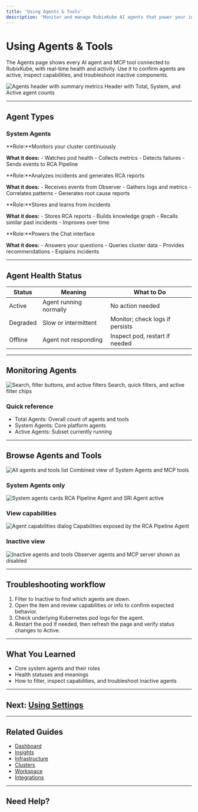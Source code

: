 ```yaml
---
title: 'Using Agents & Tools'
description: 'Monitor and manage RubixKube AI agents that power your infrastructure intelligence'
---
```


# Using Agents & Tools

The Agents page shows every AI agent and MCP tool connected to RubixKube, with real-time health and activity. Use it to confirm agents are active, inspect capabilities, and troubleshoot inactive components.

<Frame>
  <img
    src="/images/using/using-agents-01-header.png"
    alt="Agents header with summary metrics"
  />
  <Caption>Header with Total, System, and Active agent counts</Caption>
</Frame>

---

## Agent Types

### System Agents

<CardGroup cols={2}>
  <Card title="RubixKube Observer" icon="eye">
**Role:**Monitors your cluster continuously
    
**What it does:**    - Watches pod health
    - Collects metrics
    - Detects failures
    - Sends events to RCA Pipeline
  </Card>

  <Card title="RCA Pipeline Agent" icon="magnifying-glass-chart">
**Role:**Analyzes incidents and generates RCA reports
    
**What it does:**    - Receives events from Observer
    - Gathers logs and metrics
    - Correlates patterns
    - Generates root cause reports
  </Card>

  <Card title="Memory Agent" icon="database">
**Role:**Stores and learns from incidents
    
**What it does:**    - Stores RCA reports
    - Builds knowledge graph
    - Recalls similar past incidents
    - Improves over time
  </Card>

  <Card title="SRI Agent" icon="comments">
**Role:**Powers the Chat interface
    
**What it does:**    - Answers your questions
    - Queries cluster data
    - Provides recommendations
    - Explains incidents
  </Card>
</CardGroup>

---

## Agent Health Status

| Status | Meaning | What to Do |
|--------|---------|------------|
| Active | Agent running normally | No action needed |
| Degraded | Slow or intermittent | Monitor; check logs if persists |
| Offline | Agent not responding | Inspect pod, restart if needed |

---

## Monitoring Agents

<Frame>
  <img
    src="/images/using/using-agents-02-controls.png"
    alt="Search, filter buttons, and active filters"
  />
  <Caption>Search, quick filters, and active filter chips</Caption>
</Frame>

### Quick reference
- Total Agents: Overall count of agents and tools
- System Agents: Core platform agents
- Active Agents: Subset currently running

---

## Browse Agents and Tools

<Frame>
  <img
    src="/images/using/using-agents-03-all-list.png"
    alt="All agents and tools list"
  />
  <Caption>Combined view of System Agents and MCP tools</Caption>
</Frame>

### System Agents only

<Frame>
  <img
    src="/images/using/using-agents-04-system-agents.png"
    alt="System agents cards"
  />
  <Caption>RCA Pipeline Agent and SRI Agent active</Caption>
</Frame>

### View capabilities

<Frame>
  <img
    src="/images/using/using-agents-05-capabilities.png"
    alt="Agent capabilities dialog"
  />
  <Caption>Capabilities exposed by the RCA Pipeline Agent</Caption>
</Frame>

### Inactive view

<Frame>
  <img
    src="/images/using/using-agents-06-inactive.png"
    alt="Inactive agents and tools"
  />
  <Caption>Observer agents and MCP server shown as disabled</Caption>
</Frame>

---

## Troubleshooting workflow
1. Filter to Inactive to find which agents are down.
2. Open the item and review capabilities or info to confirm expected behavior.
3. Check underlying Kubernetes pod logs for the agent.
4. Restart the pod if needed, then refresh the page and verify status changes to Active.

---

## What You Learned

- Core system agents and their roles
- Health statuses and meanings
- How to filter, inspect capabilities, and troubleshoot inactive agents

---

## Next: [Using Settings](/using/settings)

---

## Related Guides

- [Dashboard](/using/dashboard)
- [Insights](/using/insights)
- [Infrastructure](/using/infrastructure)
- [Clusters](/using/clusters)
- [Workspace](/using/workspace)
- [Integrations](/using/integrations)

---

## Need Help?


<ContactSupport />

